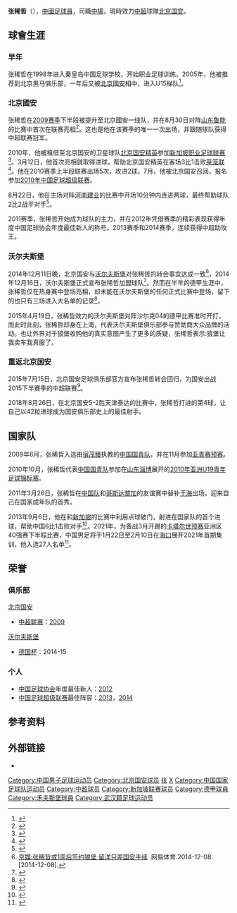 {{noteTA
|G1=football
|G2=德甲
}}
{{Football player infobox
| playername = 張稀哲
| image =
| fullname = 張稀哲
| height = {{height|m=1.76}}
| nickname = 中國[[迪布尼|迪布尼]]
| dateofbirth = {{Birth date and age|year=1991|month=1|day=23}}
| birth_place = {{CHN}}[[湖北|湖北]][[武汉|武汉]]
| currentclub = [[北京国安|北京国安]]
| clubnumber = 10
| position = [[中場|中場]]
| youthyears1 = 1998－2004 | youthclubs1 = 秦皇島中國足球學校
| youthyears2 = 2005－2006 | youthclubs2 = 北京黑馬
| youthyears3 = 2006－2009 | youthclubs3 = [[北京國安|北京國安]]
| years1 = 2009－2014
| clubs1 = [[北京國安|北京國安]]
| caps1 = 121
| goals1 = 24
| years2 = 2010
| clubs2 = → [[北京國安精英|北京國安精英]]（外借）
| caps2 = 5
| goals2 = 2
| years3 = 2015
| clubs3 = [[沃尔夫斯堡足球俱乐部|沃尔夫斯堡]]
| caps3 = 0
| goals3 = 0
| years4 = 2015－
| clubs4 = [[北京国安|北京国安]]
| caps4 = 122
| goals4 = 18
| nationalyears1 = 2009－2010
| nationalteam1 = [[中国国家青年足球队|中国U20]]
| nationalcaps1 = 9
| nationalgoals1 = 2
| nationalyears2 = 2012－2013
| nationalteam2 = [[中国U23国家男子足球队|中国U23]]
| nationalcaps2 = 7 
| nationalgoals2 = 2
| nationalyears3 = 2011－ 
| nationalteam3 = [[中国国家足球队|中国]]
| nationalcaps3 = 33 
| nationalgoals3 = 7
| pcupdate = 2018年11月11日
| ntupdate = 2018年9月10日
}}

'''张稀哲'''（{{bd|1991年|1月23日|catIdx=Z}}），[[中國|中國]][[足球員|足球員]]，司職[[中場|中場]]，現時效力[[中超|中超]]球隊[[北京国安|北京国安]]。

== 球會生涯 ==
=== 早年 ===
张稀哲在1998年进入秦皇岛中国足球学校，开始职业足球训练。2005年，他被推荐到北京黑马俱乐部，一年后又被[[北京國安|北京國安]]相中，进入U15梯队<ref>{{Cite web |url=http://sports.sina.com.cn/j/2013-09-20/14156791992.shtml |title=天意?张稀哲儿时国安球衣照 工资北京买不起房(图) |accessdate=2014-12-15 |archive-date=2019-09-21 |archive-url=https://web.archive.org/web/20190921171249/http://sports.sina.com.cn/j/2013-09-20/14156791992.shtml |dead-url=no }}</ref>。

=== 北京國安 ===
张稀哲在[[2009年中国足球超级联赛|2009赛季]]下半段被提升至北京國安一线队，并在8月30日对阵[[山东鲁能|山东鲁能]]的比赛中首次在联赛亮相<ref>{{Cite web |url=http://sports.163.com/09/0831/00/5I0M80TL00051C89.html |title=张稀哲首秀险些破门 罗宁力挺之人内定接班陶队 |accessdate=2010-08-17 |archive-date=2019-09-27 |archive-url=https://web.archive.org/web/20190927162142/http://sports.163.com/09/0831/00/5I0M80TL00051C89.html |dead-url=no }}</ref>。这也是他在该赛季的唯一一次出场，并跟随球队获得中超联赛冠军。

2010年，他被租借至北京国安的卫星球队[[北京国安精英|北京国安精英]]参加[[新加坡职业足球联赛|新加坡职业足球联赛]]<ref>{{Cite web |url=http://sports.sohu.com/20100301/n270477060.shtml |title=国安四小天鹅无缘中超联赛 转战新加坡联赛锻炼 |accessdate=2010-08-17 |archive-date=2010-03-04 |archive-url=https://web.archive.org/web/20100304084734/http://sports.sohu.com/20100301/n270477060.shtml |dead-url=no }}</ref>。3月12日，他首次亮相就取得进球，帮助北京国安精英在客场3比1击败[[芽笼联足球俱乐部|芽笼联]]<ref>{{Cite web |url=http://www.sleague.com/Web/main.aspx?ID=,68e68380-9e0b-44b2-8a32-d06df7470ca6&AID=384774d1-20a5-4dbb-b06a-8b2a027262a8&NLT=300 |title=New men lead Talents to win over Geylang |accessdate=2010-08-17 |archive-date=2010-03-16 |archive-url=https://web.archive.org/web/20100316040855/http://www.sleague.com/Web/main.aspx?ID=,68e68380-9e0b-44b2-8a32-d06df7470ca6&AID=384774d1-20a5-4dbb-b06a-8b2a027262a8&NLT=300 |dead-url=no }}</ref>。他在2010赛季上半段联赛出场5次，攻进2球。7月，他被北京国安召回，报名参加[[2010年中国足球超级联赛|2010年中国足球超级联赛]]。

8月22日，他在主场对阵[[河南建业|河南建业]]的比赛中开场10分钟内连进两球，最终帮助球队2比2战平对手<ref>{{Cite web |url=http://sports.sina.com.cn/j/2010-08-22/21215161565.shtml |title=19岁新星梅开二度轰世界波 北京连丢2球2-2平河南 |accessdate=2010-08-22 |archive-date=2019-09-22 |archive-url=https://web.archive.org/web/20190922165818/http://sports.sina.com.cn/j/2010-08-22/21215161565.shtml |dead-url=no }}</ref>。

2011赛季，张稀哲开始成为球队的主力，并在2012年凭借赛季的精彩表现获得年度中国足球协会年度最佳新人的称号。2013赛季和2014赛季，连续获得中超助攻王。

=== 沃尔夫斯堡 ===
2014年12月11日晚，北京国安与[[沃尔夫斯堡足球俱乐部|沃尔夫斯堡]]对张稀哲的转会事宜达成一致<ref>[http://sports.163.com/14/1208/21/ACVKON9800051C89.html 京媒:张稀哲或1周后签约狼堡 留洋只差国安手续] {{Wayback|url=http://sports.163.com/14/1208/21/ACVKON9800051C89.html |date=20141213134216 }}.网易体育.2014-12-08.[2014-12-08].</ref>，2014年12月16日，沃尔夫斯堡正式宣布张稀哲加盟球队<ref>{{cite web |url=http://sports.sina.com.cn/j/2014-12-11/22097443795.shtml |language=zh-cn |title=张稀哲正式签约沃尔夫斯堡 中国留洋德甲第4人 |publisher=新浪体育 |date=2014-12-11 |accessdate=2014-12-12 |archive-date=2014-12-13 |archive-url=https://web.archive.org/web/20141213020041/http://sports.sina.com.cn/j/2014-12-11/22097443795.shtml |dead-url=no }}</ref>。然而在半年的德甲生涯中，张稀哲仅在热身赛中登场亮相，却未能在沃尔夫斯堡的任何正式比赛中登场，留下的也只有三场进入大名单的记录<ref>{{cite web |url=http://sports.sina.com.cn/c/2015-05-23/20497615892.shtml |language=zh-cn |title=德甲结束张稀哲三进沃尔夫斯堡名单 0出场 |publisher=新浪体育 |date=2015-05-23 |accessdate=2015-07-16 |archive-date=2019-09-17 |archive-url=https://web.archive.org/web/20190917032506/http://sports.sina.com.cn/c/2015-05-23/20497615892.shtml |dead-url=no }}</ref>。

2015年4月19日，张稀哲效力的沃尔夫斯堡对阵沙尔克04的德甲比赛准时开打，而此时此刻，张稀哲却身在上海，代表沃尔夫斯堡俱乐部参与赞助商大众品牌的活动。也让外界对于狼堡收购他的真实意图产生了更多的质疑，张稀哲表示:狼堡让我卖车我真服了。

===重返北京国安===
2015年7月15日，北京国安足球俱乐部官方宣布张稀哲转会回归，为国安出战2015下半赛季的中超联赛<ref>{{cite web |url=http://www.guoanclub.com/Index/news_detail/id/471.html |language=zh-cn |title=张稀哲转会北京国安 |publisher=国安官网 |date=2015-07-15 |accessdate=2015-07-16 |archive-date=2015-07-15 |archive-url=https://web.archive.org/web/20150715155953/http://www.guoanclub.com/Index/news_detail/id/471.html |dead-url=no }}</ref>。

2018年8月26日，在北京国安5-2胜天津泰达的比赛中，张稀哲打进的第4球，让自己以42粒进球成为国安俱乐部史上的最佳射手。

== 国家队 ==
2009年6月，张稀哲入选由[[宿茂臻|宿茂臻]]执教的[[中国国家青年足球队|中国国青队]]，并在11月参加[[2010年亚洲U19青年足球锦标赛预选赛|亚青赛预赛]]。

2010年10月，张稀哲代表[[中国国家青年足球队|中国国青队]]参加在[[山东|山东]][[淄博|淄博]]展开的[[2010年亚洲U19青年足球锦标赛|2010年亚洲U19青年足球锦标赛]]。

2011年3月26日，张稀哲在[[中国国家足球队|中国队]]和[[哥斯达黎加国家足球队|哥斯达黎加]]的友谊赛中替补[[于海_(足球运动员)|于海]]出场，迎来自己在国家成年队的首秀。

2013年9月6日，他在和[[新加坡国家足球队|新加坡]]的比赛中利用点球破门，射进在国家队的首个进球，帮助中国6比1击败对手<ref>{{Cite web |url=http://sports.sina.com.cn/n/2013-09-06/21296766456.shtml |title=热身-于大宝郑龙各两球两新星传射 国足6-1新加坡 |accessdate=2013-09-06 |archive-date=2013-09-09 |archive-url=https://web.archive.org/web/20130909121122/http://sports.sina.com.cn/n/2013-09-06/21296766456.shtml |dead-url=no }}</ref>。2021年，为备战3月开踢的[[卡塔尔世界杯|卡塔尔世预赛]]亚洲区40强赛下半程比赛，中国男足将于1月22日至2月10日在[[海口|海口]]展开2021年首期集训，他入选27人名单<ref>{{Cite web|title=国足点兵 27员战将名单出炉|url=https://sports.huanqiu.com/article/41WTt4Kus6S|accessdate=2021-02-22|work=环球网|archive-date=2021-03-01|archive-url=https://web.archive.org/web/20210301014614/https://sports.huanqiu.com/article/41WTt4Kus6S|dead-url=no}}</ref>。

==荣誉==
===俱乐部===
;[[北京国安足球俱乐部|北京国安]]
*[[中超联赛|中超联赛]]：[[2009年中国足球超级联赛|2009]]

;[[沃尔夫斯堡足球俱乐部|沃尔夫斯堡]]
* [[德国杯|德国杯]]：2014-15

===个人===
*[[中国足球协会|中国足球协会]]年度最佳新人：[[2012年中国足球超级联赛|2012]]
*[[中国足球超级联赛|中国足球超级联赛]]最佳阵容：[[2013年中国足球超级联赛|2013]]，[[2014年中国足球超级联赛|2014]]

==参考资料==
{{reflist}}

==外部链接==
* {{Sinaweibo|zhangxizhe16}}

{{2009年北京国安名单}}
{{2010年中超分類名单北京}}
{{2011年中超分類名单北京}}
{{2012年中超分类名单北京}}
{{2013年中超分类名单北京}}
{{2014年中超分类名单北京}}
{{2015年中超分类名单北京}}
{{2016年中超分类名单北京}}
{{2017年中超分类名单北京}}
{{2018年中超分类名单北京}}
{{2019年中超分类名单北京中赫國安}}
{{2020年中超分类名单北京中赫国安}}
{{2021年中超分类名单北京国安}}
{{中国足球协会年度最佳新人}}
{{2013年中国足球超级联赛最佳阵容}}
{{2014年中国足球超级联赛最佳阵容}}

{{DEFAULTSORT:Zhang Xizhe}}
[[Category:中国男子足球运动员|Category:中国男子足球运动员]]
[[Category:北京国安球员|Category:北京国安球员]]
[[Category:武汉人|张]]
[[Category:张姓|X]]
[[Category:中国国家足球队运动员|Category:中国国家足球队运动员]]
[[Category:中超球员|Category:中超球员]]
[[Category:新加坡联赛球员|Category:新加坡联赛球员]]
[[Category:德甲球員|Category:德甲球員]]
[[Category:禾夫斯堡球員|Category:禾夫斯堡球員]]
[[Category:武汉籍足球运动员|Category:武汉籍足球运动员]]